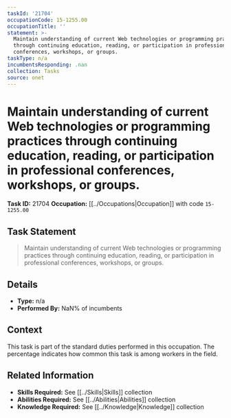 ```yaml
---
taskId: '21704'
occupationCode: 15-1255.00
occupationTitle: ''
statement: >-
  Maintain understanding of current Web technologies or programming practices
  through continuing education, reading, or participation in professional
  conferences, workshops, or groups.
taskType: n/a
incumbentsResponding: .nan
collection: Tasks
source: onet
---
```

# Maintain understanding of current Web technologies or programming practices through continuing education, reading, or participation in professional conferences, workshops, or groups.

**Task ID:** 21704
**Occupation:** [[../Occupations|Occupation]] with code `15-1255.00`

## Task Statement

> Maintain understanding of current Web technologies or programming practices through continuing education, reading, or participation in professional conferences, workshops, or groups.

## Details

- **Type:** n/a
- **Performed By:** NaN% of incumbents

## Context

This task is part of the standard duties performed in this occupation. The percentage indicates how common this task is among workers in the field.

## Related Information

- **Skills Required:** See [[../Skills|Skills]] collection
- **Abilities Required:** See [[../Abilities|Abilities]] collection
- **Knowledge Required:** See [[../Knowledge|Knowledge]] collection
